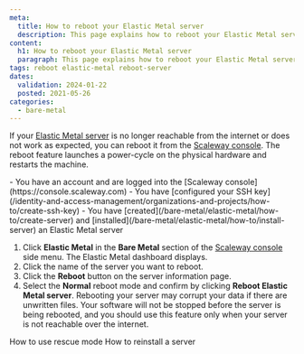 ```yaml
---
meta:
  title: How to reboot your Elastic Metal server
  description: This page explains how to reboot your Elastic Metal server
content:
  h1: How to reboot your Elastic Metal server
  paragraph: This page explains how to reboot your Elastic Metal server
tags: reboot elastic-metal reboot-server
dates:
  validation: 2024-01-22
  posted: 2021-05-26
categories:
  - bare-metal
---
```


If your [Elastic Metal server](https://www.scaleway.com/en/elastic-metal/) is no longer reachable from the internet or does not work as expected, you can reboot it from the [Scaleway console](https://console.scaleway.com). The reboot feature launches a power-cycle on the physical hardware and restarts the machine.

<Macro id="iam-requirements" />

<Message type="requirement">
  - You have an account and are logged into the [Scaleway console](https://console.scaleway.com)
  - You have [configured your SSH key](/identity-and-access-management/organizations-and-projects/how-to/create-ssh-key)
  - You have [created](/bare-metal/elastic-metal/how-to/create-server) and [installed](/bare-metal/elastic-metal/how-to/install-server) an Elastic Metal server
</Message>

1. Click **Elastic Metal** in the **Bare Metal** section of the [Scaleway console](https://console.scaleway.com) side menu. The Elastic Metal dashboard displays.
2. Click the name of the server you want to reboot.
3. Click the **Reboot** button on the server information page.
4. Select the **Normal** reboot mode and confirm by clicking **Reboot Elastic Metal server**.
    <Message type="important">
      Rebooting your server may corrupt your data if there are unwritten files. Your software will not be stopped before the server is being rebooted, and you should use this feature only when your server is not reachable over the internet.
    </Message>

<Navigation title="See also">
  <PreviousButton to="/bare-metal/elastic-metal/how-to/use-rescue-mode/">How to use rescue mode</PreviousButton>
  <NextButton to="/bare-metal/elastic-metal/how-to/reinstall-server/">How to reinstall a server</NextButton>
</Navigation>

